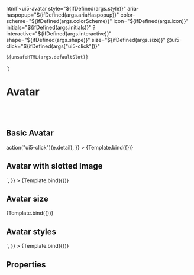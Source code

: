 

<Meta title="Components/Avatar" component="ui5-avatar" argTypes={argTypes} />

  html`<ui5-avatar
    style="${ifDefined(args.style)}"
    aria-haspopup="${ifDefined(args.ariaHaspopup)}"
    color-scheme="${ifDefined(args.colorScheme)}"
    icon="${ifDefined(args.icon)}"
    initials="${ifDefined(args.initials)}"
    ?interactive="${ifDefined(args.interactive)}"
    shape="${ifDefined(args.shape)}"
    size="${ifDefined(args.size)}"
    @ui5-click="${ifDefined(args["ui5-click"])}"
  >
    ${unsafeHTML(args.defaultSlot)}
  </ui5-avatar>`;

# Avatar

<Description />

<br />
<br />

## Basic Avatar

<Canvas>
  <Story
    name="Basic Avatar"
    args={{
      initials: "FJ",
      interactive: true,
      ["ui5-click"]: (e) => action("ui5-click")(e.detail),
    }}
  >
    {Template.bind({})}
  </Story>
</Canvas>

## Avatar with slotted Image

<Canvas>
  <Story
    name="Avatar with image"
    parameters={{
      controls: {
        include: [
          "shape",
          "size",
          "ariaHaspopup",
          "accessibleName",
          "interactive",
          "defaultSlot",
        ],
      },
    }}
    args={{
      defaultSlot: `
        <img
          src="../../../assets/images/avatars/man_avatar_1.png"
          alt="Woman 1"
        />
      `,
    }}
  >
    {Template.bind({})}
  </Story>
</Canvas>

## Avatar size

<Canvas>
  <Story
    name="Avatar size"
    parameters={{
      controls: {
        include: ["icon", "size"],
      },
    }}
    args={{
      size: "L",
      icon: "home",
    }}
  >
    {Template.bind({})}
  </Story>
</Canvas>

## Avatar styles

<Canvas>
  <Story
    name="Avatar object-fit type"
    parameters={{
      controls: {
        exclude: ["defaultSlot"],
      },
    }}
    args={{
      shape: "Square",
      size: "XL",
      style:
        "width: 250px; height: 250px; border: 1px solid var(--sapField_BorderColor)",
      defaultSlot: `
        <img
          src="../../../assets/images/avatars/Lamp_avatar_01.jpg"
          alt="Lamp"
          style="object-fit: contain"
        />
      `,
    }}
  >
    {Template.bind({})}
  </Story>
</Canvas>

## Properties

<ArgsTable story="." />
